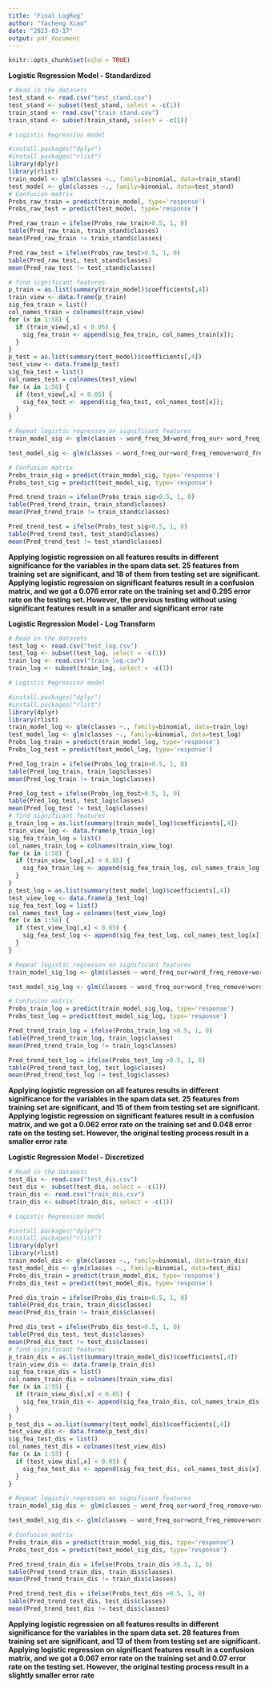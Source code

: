 ```yaml
---
title: "Final_LogReg"
author: "Yacheng Xiao"
date: "2023-03-17"
output: pdf_document
---
```


```r
knitr::opts_chunk$set(echo = TRUE)
```
**Logistic Regression Model - Standardized**
```r
# Read in the datasets
test_stand <- read.csv("test_stand.csv")
test_stand <- subset(test_stand, select = -c(1))
train_stand <- read.csv("train_stand.csv")
train_stand <- subset(train_stand, select = -c(1))
```

```r
# Logistic Regression model

#install.packages("dplyr")
#install.packages("rlist")
library(dplyr)
library(rlist)
train_model <- glm(classes ~., family=binomial, data=train_stand)
test_model <- glm(classes ~., family=binomial, data=test_stand)
# Confusion matrix
Probs_raw_train = predict(train_model, type='response')
Probs_raw_test = predict(test_model, type='response')

Pred_raw_train = ifelse(Probs_raw_train>0.5, 1, 0)
table(Pred_raw_train, train_stand$classes)
mean(Pred_raw_train != train_stand$classes)

Pred_raw_test = ifelse(Probs_raw_test>0.5, 1, 0)
table(Pred_raw_test, test_stand$classes)
mean(Pred_raw_test != test_stand$classes)

# find significant features
p_train = as.list(summary(train_model)$coefficients[,4])
train_view <- data.frame(p_train)
sig_fea_train = list()
col_names_train = colnames(train_view)
for (x in 1:58) {
  if (train_view[,x] < 0.05) {
    sig_fea_train <- append(sig_fea_train, col_names_train[x]);
  }
}
p_test = as.list(summary(test_model)$coefficients[,4])
test_view <- data.frame(p_test)
sig_fea_test = list()
col_names_test = colnames(test_view)
for (x in 1:58) {
  if (test_view[,x] < 0.05) {
    sig_fea_test <- append(sig_fea_test, col_names_test[x]);
  }
}
```
```r
# Repeat logistic regresson on significant features
train_model_sig <- glm(classes ~ word_freq_3d+word_freq_our+ word_freq_remove+word_freq_internet+word_freq_order+ word_freq_receive+word_freq_free+word_freq_business+word_freq_you+ word_freq_credit+word_freq_your+word_freq_000+word_freq_hp+ word_freq_george+word_freq_meeting+word_freq_project+word_freq_re+ word_freq_edu+word_freq_table+char_freq_.+char_freq_..3+ char_freq_..4+capital_run_length_average+ capital_run_length_longest+capital_run_length_total, family=binomial, data=train_stand)

test_model_sig <- glm(classes ~ word_freq_our+word_freq_remove+word_freq_free+word_freq_email+word_freq_your+word_freq_money+word_freq_hp+word_freq_george+word_freq_415+word_freq_technology+word_freq_1999+word_freq_project+word_freq_re+word_freq_edu+char_freq_.+char_freq_..4+char_freq_..5+capital_run_length_longest, family=binomial, data=test_stand)

```
```r
# Confusion matrix
Probs_train_sig = predict(train_model_sig, type='response')
Probs_test_sig = predict(test_model_sig, type='response')

Pred_trend_train = ifelse(Probs_train_sig>0.5, 1, 0)
table(Pred_trend_train, train_stand$classes)
mean(Pred_trend_train != train_stand$classes)

Pred_trend_test = ifelse(Probs_test_sig>0.5, 1, 0)
table(Pred_trend_test, test_stand$classes)
mean(Pred_trend_test != test_stand$classes)
```
**Applying logistic regression on all features results in different significance for the variables in the spam data set. 25 features from training set are significant, and 18 of them from testing set are significant. Applying logistic regression on significant features result in a confusion matrix, and we got a 0.076 error rate on the training set and 0.295 error rate on the testing set. However, the previous testing without using significant features result in a smaller and significant error rate**



**Logistic Regression Model - Log Transform**
```r
# Read in the datasets
test_log <- read.csv("test_log.csv")
test_log <- subset(test_log, select = -c(1))
train_log <- read.csv("train_log.csv")
train_log <- subset(train_log, select = -c(1))
```

```r
# Logistic Regression model

#install.packages("dplyr")
#install.packages("rlist")
library(dplyr)
library(rlist)
train_model_log <- glm(classes ~., family=binomial, data=train_log)
test_model_log <- glm(classes ~., family=binomial, data=test_log)
Probs_log_train = predict(train_model_log, type='response')
Probs_log_test = predict(test_model_log, type='response')

Pred_log_train = ifelse(Probs_log_train>0.5, 1, 0)
table(Pred_log_train, train_log$classes)
mean(Pred_log_train != train_log$classes)

Pred_log_test = ifelse(Probs_log_test>0.5, 1, 0)
table(Pred_log_test, test_log$classes)
mean(Pred_log_test != test_log$classes)
# find significant features
p_train_log = as.list(summary(train_model_log)$coefficients[,4])
train_view_log <- data.frame(p_train_log)
sig_fea_train_log = list()
col_names_train_log = colnames(train_view_log)
for (x in 1:58) {
  if (train_view_log[,x] < 0.05) {
    sig_fea_train_log <- append(sig_fea_train_log, col_names_train_log[x]);
  }
}
p_test_log = as.list(summary(test_model_log)$coefficients[,4])
test_view_log <- data.frame(p_test_log)
sig_fea_test_log = list()
col_names_test_log = colnames(test_view_log)
for (x in 1:58) {
  if (test_view_log[,x] < 0.05) {
    sig_fea_test_log <- append(sig_fea_test_log, col_names_test_log[x]);
  }
}
```

```r
# Repeat logistic regresson on significant features
train_model_sig_log <- glm(classes ~ word_freq_our+word_freq_remove+word_freq_internet+word_freq_receive+word_freq_people+word_freq_free+word_freq_business+word_freq_credit+word_freq_your+word_freq_000+word_freq_money+word_freq_hp+word_freq_george+word_freq_650+word_freq_data+word_freq_85+word_freq_1999+word_freq_meeting+word_freq_original+word_freq_re+word_freq_edu+char_freq_.+char_freq_..3+char_freq_..4+capital_run_length_total, family=binomial, data=train_log)

test_model_sig_log <- glm(classes ~ word_freq_our+word_freq_remove+word_freq_internet+word_freq_free+word_freq_money+word_freq_hp+word_freq_george+word_freq_415+word_freq_meeting+word_freq_project+word_freq_edu+char_freq_.+char_freq_..3+char_freq_..4+capital_run_length_total, family=binomial, data=test_log)

```

```r
# Confusion matrix
Probs_train_log = predict(train_model_sig_log, type='response')
Probs_test_log = predict(test_model_sig_log, type='response')

Pred_trend_train_log = ifelse(Probs_train_log >0.5, 1, 0)
table(Pred_trend_train_log, train_log$classes)
mean(Pred_trend_train_log != train_log$classes)

Pred_trend_test_log = ifelse(Probs_test_log >0.5, 1, 0)
table(Pred_trend_test_log, test_log$classes)
mean(Pred_trend_test_log != test_log$classes)
```
**Applying logistic regression on all features results in different significance for the variables in the spam data set. 25 features from training set are significant, and 15 of them from testing set are significant. Applying logistic regression on significant features result in a confusion matrix, and we got a 0.062 error rate on the training set and 0.048 error rate on the testing set. However, the original testing process result in a smaller error rate**

**Logistic Regression Model - Discretized**
```r
# Read in the datasets
test_dis <- read.csv("test_dis.csv")
test_dis <- subset(test_dis, select = -c(1))
train_dis <- read.csv("train_dis.csv")
train_dis <- subset(train_dis, select = -c(1))
```

```r
# Logistic Regression model

#install.packages("dplyr")
#install.packages("rlist")
library(dplyr)
library(rlist)
train_model_dis <- glm(classes ~., family=binomial, data=train_dis)
test_model_dis <- glm(classes ~., family=binomial, data=test_dis)
Probs_dis_train = predict(train_model_dis, type='response')
Probs_dis_test = predict(test_model_dis, type='response')

Pred_dis_train = ifelse(Probs_dis_train>0.5, 1, 0)
table(Pred_dis_train, train_dis$classes)
mean(Pred_dis_train != train_dis$classes)

Pred_dis_test = ifelse(Probs_dis_test>0.5, 1, 0)
table(Pred_dis_test, test_dis$classes)
mean(Pred_dis_test != test_dis$classes)
# find significant features
p_train_dis = as.list(summary(train_model_dis)$coefficients[,4])
train_view_dis <- data.frame(p_train_dis)
sig_fea_train_dis = list()
col_names_train_dis = colnames(train_view_dis)
for (x in 1:55) {
  if (train_view_dis[,x] < 0.05) {
    sig_fea_train_dis <- append(sig_fea_train_dis, col_names_train_dis[x]);
  }
}
p_test_dis = as.list(summary(test_model_dis)$coefficients[,4])
test_view_dis <- data.frame(p_test_dis)
sig_fea_test_dis = list()
col_names_test_dis = colnames(test_view_dis)
for (x in 1:55) {
  if (test_view_dis[,x] < 0.05) {
    sig_fea_test_dis <- append(sig_fea_test_dis, col_names_test_dis[x]);
  }
}

```

```r
# Repeat logistic regresson on significant features
train_model_sig_dis <- glm(classes ~ word_freq_our+word_freq_remove+word_freq_internet+word_freq_mail+word_freq_receive+word_freq_people+word_freq_report+word_freq_addresses+word_freq_free+word_freq_business+word_freq_email+word_freq_credit+word_freq_your+word_freq_000+word_freq_money+word_freq_hp+word_freq_george+word_freq_650+word_freq_1999+word_freq_meeting+word_freq_original+word_freq_project+word_freq_re+word_freq_edu+word_freq_conference+char_freq_..3+char_freq_..4+char_freq_..5, family=binomial, data=train_dis)

test_model_sig_dis <- glm(classes ~ word_freq_our+word_freq_remove+word_freq_internet+word_freq_free+word_freq_your+word_freq_money+word_freq_hp+word_freq_george+word_freq_meeting+word_freq_project+word_freq_edu+char_freq_..3+char_freq_..4, family=binomial, data=test_dis)

```

```r
# Confusion matrix
Probs_train_dis = predict(train_model_sig_dis, type='response')
Probs_test_dis = predict(test_model_sig_dis, type='response')

Pred_trend_train_dis = ifelse(Probs_train_dis >0.5, 1, 0)
table(Pred_trend_train_dis, train_dis$classes)
mean(Pred_trend_train_dis != train_dis$classes)

Pred_trend_test_dis = ifelse(Probs_test_dis >0.5, 1, 0)
table(Pred_trend_test_dis, test_dis$classes)
mean(Pred_trend_test_dis != test_dis$classes)
```
**Applying logistic regression on all features results in different significance for the variables in the spam data set. 28 features from training set are significant, and 13 of them from testing set are significant. Applying logistic regression on significant features result in a confusion matrix, and we got a 0.067 error rate on the training set and 0.07 error rate on the testing set. However, the original testing process result in a slightly smaller error rate**
